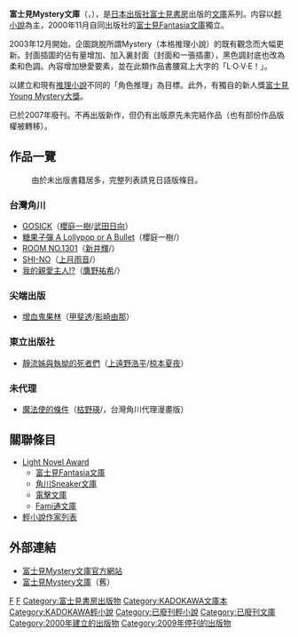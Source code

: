 {{Japanese|japanese=富士見ミステリー文庫|kana=ふじみミステリーぶんこ|romaji= Fujimi Misuterī Bunko}}
'''富士見Mystery文庫'''（{{lang-ja|富士見ミステリー文庫}}，{{lang-en|Fujimi Mystery Bunko}}），是[[日本|日本]][[出版社|出版社]][[富士見書房|富士見書房]]出版的[[文庫|文庫]]系列。内容以[[輕小說|輕小說]]為主，2000年11月自同出版社的[[富士見Fantasia文庫|富士見Fantasia文庫]]獨立。

2003年12月開始，企圖跳脫所謂Mystery（本格推理小說）的既有觀念而大幅更新。封面插圖的佔有量增加、加入裏封面（封面和一張插畫），黑色調封底也改為柔和色調。內容增加戀愛要素，並在此類作品書腰寫上大字的「L·O·V·E！」。

以建立和現有[[推理小說|推理小說]]不同的「角色推理」為目標。此外，有獨自的新人獎[[富士見Young_Mystery大獎|富士見Young Mystery大獎]]。

已於2007年廢刊。不再出版新作，但仍有出版原先未完結作品（也有部份作品版權被轉移）。

== 作品一覽 ==
{{動態列表}}
:由於未出版書籍居多，完整列表請見日語版條目。

=== 台灣角川 ===
* [[GOSICK|GOSICK]]（[[櫻庭一樹|櫻庭一樹]]/[[武田日向|武田日向]]）
* [[糖果子彈_A_Lollypop_or_A_Bullet|糖果子彈 A Lollypop or A Bullet]]（櫻庭一樹/{{lang|ja|[[むー|むー]]}}）
* [[ROOM_NO.1301|ROOM NO.1301]]（[[新井輝|新井輝]]/{{lang|ja|[[さっち|さっち]]}}）
* [[SHI-NO|SHI-NO]]（[[上月雨音|上月雨音]]/{{lang|ja|[[東条さかな|東条さかな]]}}）
* [[我的親愛主人!?|我的親愛主人!?]]（[[鷹野祐希|鷹野祐希]]/{{lang|ja|[[和泉つばす|和泉つばす]]}}）

=== 尖端出版 ===
* [[增血鬼果林|增血鬼果林]]（[[甲斐透|甲斐透]]/[[影崎由那|影崎由那]]）

=== 東立出版社 ===
* [[靜流姊與執拗的死者們|靜流姊與執拗的死者們]]（[[上遠野浩平|上遠野浩平]]/[[椋本夏夜|椋本夏夜]]）

=== 未代理 ===
* [[魔法使的條件|魔法使的條件]]（[[枯野瑛|枯野瑛]]/{{lang|ja|よしずきくみち}}，台灣角川代理漫畫版）

== 關聯條目 ==
* [[Light_Novel_Award|Light Novel Award]]
** [[富士見Fantasia文庫|富士見Fantasia文庫]]
** [[角川Sneaker文庫|角川Sneaker文庫]]
** [[電擊文庫|電擊文庫]]
** [[Fami通文庫|Fami通文庫]]
* [[輕小說作家列表|輕小說作家列表]]

== 外部連結 ==
* [https://web.archive.org/web/20150208024349/http://www.fujimishobo.co.jp/top.php 富士見Mystery文庫官方網站]
* [https://web.archive.org/web/20120130040325/http://www.kadokawa.co.jp/fujimi/mystery/ 富士見Mystery文庫]（舊）

{{日本主要輕小說文庫}}
{{角川書店}}

{{DEFAULTSORT:Fujimi Mystery bunko}}
[[Category:富士見書房|F]]
[[Category:富士見Mystery文庫|F]]
[[Category:富士見書房出版物|Category:富士見書房出版物]]
[[Category:KADOKAWA文庫本|Category:KADOKAWA文庫本]]
[[Category:KADOKAWA輕小說|Category:KADOKAWA輕小說]]
[[Category:已廢刊輕小說|Category:已廢刊輕小說]]
[[Category:已廢刊文庫|Category:已廢刊文庫]]
[[Category:2000年建立的出版物|Category:2000年建立的出版物]]
[[Category:2009年停刊的出版物|Category:2009年停刊的出版物]]